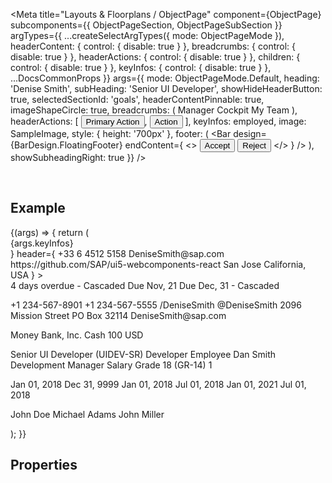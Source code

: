 
<Meta
  title="Layouts & Floorplans / ObjectPage"
  component={ObjectPage}
  subcomponents={{ ObjectPageSection, ObjectPageSubSection }}
  argTypes={{
    ...createSelectArgTypes({ mode: ObjectPageMode }),
    headerContent: { control: { disable: true } },
    breadcrumbs: { control: { disable: true } },
    headerActions: { control: { disable: true } },
    children: { control: { disable: true } },
    keyInfos: { control: { disable: true } },
    ...DocsCommonProps
  }}
  args={{
    mode: ObjectPageMode.Default,
    heading: 'Denise Smith',
    subHeading: 'Senior UI Developer',
    showHideHeaderButton: true,
    selectedSectionId: 'goals',
    headerContentPinnable: true,
    imageShapeCircle: true,
    breadcrumbs: (
      <Breadcrumbs currentLocationText="Employee Details">
        <Link>Manager Cockpit</Link>
        <Link>My Team</Link>
      </Breadcrumbs>
    ),
    headerActions: [
      <Button key="1" design={ButtonDesign.Emphasized}>
        Primary Action
      </Button>,
      <Button key="2">Action</Button>
    ],
    keyInfos: <ObjectStatus state={ValueState.Success}>employed</ObjectStatus>,
    image: SampleImage,
    style: { height: '700px' },
    footer: (
      <Bar
        design={BarDesign.FloatingFooter}
        endContent={
          <>
            <Button design={ButtonDesign.Positive}>Accept</Button>
            <Button design={ButtonDesign.Negative}>Reject</Button>
          </>
        }
      />
    ),
    showSubheadingRight: true
  }}
/>

<DocsHeader />

<br />

## Example

<Canvas>
  <Story name="Default">
    {(args) => {
      return (
        <FlexBox direction="Column">
          <ObjectPage
            {...args}
            title={
              <DynamicPageTitle
                showSubheadingRight={args.showSubheadingRight}
                heading={args.heading}
                subHeading={args.subHeading}
                actions={args.headerActions}
                breadcrumbs={args.breadcrumbs}
              >
                <div>{args.keyInfos}</div>
              </DynamicPageTitle>
            }
            header={
              <DynamicPageHeader>
                <FlexBox wrap={FlexBoxWrap.Wrap} alignItems={FlexBoxAlignItems.Center}>
                  <FlexBox direction={FlexBoxDirection.Column}>
                    <Link>+33 6 4512 5158</Link>
                    <Link href="mailto:ui5-webcomponents-react@sap.com">DeniseSmith@sap.com</Link>
                    <Link href="https://github.com/SAP/ui5-webcomponents-react">
                      https://github.com/SAP/ui5-webcomponents-react
                    </Link>
                  </FlexBox>
                  <FlexBox direction={FlexBoxDirection.Column} style={{ padding: '10px' }}>
                    <Label>San Jose</Label>
                    <Label>California, USA</Label>
                  </FlexBox>
                </FlexBox>
              </DynamicPageHeader>
            }
          >
            <ObjectPageSection title="Goals" id="goals" aria-label="Goals">
              <Form columnsL={3} columnsXL={3} labelSpanXL={6} labelSpanL={6} columnsM={2} labelSpanM={6}>
                <FormItem label="Evangelize the UI framework across the company">
                  <Text>4 days overdue - Cascaded</Text>
                </FormItem>
                <FormItem label="Get trained in development management direction">
                  <Text>Due Nov, 21</Text>
                </FormItem>
                <FormItem label="Mentor junior developers">
                  <Text>Due Dec, 31 - Cascaded</Text>
                </FormItem>
              </Form>
            </ObjectPageSection>
            <ObjectPageSection title="Personal" id="personal" aria-label="Personal">
              <ObjectPageSubSection title="Connect" id="personal-connect" aria-label="Connect">
                <Form columnsXL={4} columnsL={4}>
                  <FormGroup title="Phone Numbers">
                    <FormItem label="Home">
                      <Text>+1 234-567-8901</Text>
                    </FormItem>
                    <FormItem label="">
                      <Text>+1 234-567-5555</Text>
                    </FormItem>
                  </FormGroup>
                  <FormGroup title="Social Accounts">
                    <FormItem label="LinkedIn">
                      <Text>/DeniseSmith</Text>
                    </FormItem>
                    <FormItem label="Twitter">
                      <Text>@DeniseSmith</Text>
                    </FormItem>
                  </FormGroup>
                  <FormGroup title="Addresses">
                    <FormItem label="Home Address">
                      <Text>2096 Mission Street</Text>
                    </FormItem>
                    <FormItem label="Mailing Address">
                      <Text>PO Box 32114</Text>
                    </FormItem>
                  </FormGroup>
                  <FormGroup title="Mailing Address">
                    <FormItem label="Work">
                      <Text>DeniseSmith@sap.com</Text>
                    </FormItem>
                  </FormGroup>
                </Form>
              </ObjectPageSubSection>
              <ObjectPageSubSection
                title="Payment Information"
                id="personal-payment-information"
                aria-label="Payment Information"
              >
                <Form columnsXL={4} columnsL={4}>
                  <FormGroup title="Salary">
                    <FormItem label="Bank Transfer">
                      <Text>Money Bank, Inc.</Text>
                    </FormItem>
                  </FormGroup>
                  <FormGroup title="Payment method for Expenses">
                    <FormItem label="Extra Travel Expenses">
                      <Text>Cash 100 USD</Text>
                    </FormItem>
                  </FormGroup>
                </Form>
              </ObjectPageSubSection>
            </ObjectPageSection>
            <ObjectPageSection title="Employment" id="employment" aria-label="Employment">
              <ObjectPageSubSection
                title="Job Information"
                id="employment-job-information"
                aria-label="Job Information"
              >
                <Form columnsXL={4} columnsL={4}>
                  <FormItem label="Job Classification">
                    <FlexBox direction={FlexBoxDirection.Column}>
                      <Text>Senior UI Developer</Text>
                      <Label>(UIDEV-SR)</Label>
                    </FlexBox>
                  </FormItem>
                  <FormItem label="Job Title">
                    <Text>Developer</Text>
                  </FormItem>
                  <FormItem label="Employee Class">
                    <Text>Employee</Text>
                  </FormItem>
                  <FormItem label="Manager">
                    <FlexBox direction={FlexBoxDirection.Column}>
                      <Text>Dan Smith</Text>
                      <Label>Development Manager</Label>
                    </FlexBox>
                  </FormItem>
                  <FormItem label="Pay Grade">
                    <Text>Salary Grade 18 (GR-14)</Text>
                  </FormItem>
                  <FormItem label="FTE">
                    <Text>1</Text>
                  </FormItem>
                </Form>
              </ObjectPageSubSection>
              <ObjectPageSubSection
                title="Employee Details"
                id="employment-employee-details"
                aria-label="Employee Details"
              >
                <Form columnsXL={4} columnsL={4}>
                  <FormItem label="Start Date">
                    <Text>Jan 01, 2018</Text>
                  </FormItem>
                  <FormItem label="End Date">
                    <Text>Dec 31, 9999</Text>
                  </FormItem>
                  <FormItem label="Payroll Start Date">
                    <Text>Jan 01, 2018</Text>
                  </FormItem>
                  <FormItem label="Benefits Start Date">
                    <Text>Jul 01, 2018</Text>
                  </FormItem>
                  <FormItem label="Company Car Eligibility">
                    <Text>Jan 01, 2021</Text>
                  </FormItem>
                  <FormItem label="Equity Start Date">
                    <Text>Jul 01, 2018</Text>
                  </FormItem>
                </Form>
              </ObjectPageSubSection>
              <ObjectPageSubSection
                title="Job Relationship"
                id="employment-job-relationship"
                aria-label="Job Relationship"
              >
                <Form columnsXL={4} columnsL={4}>
                  <FormItem label="Manager">
                    <Text>John Doe</Text>
                  </FormItem>
                  <FormItem label="Scrum Master">
                    <Text>Michael Adams</Text>
                  </FormItem>
                  <FormItem label="Product Owner">
                    <Text>John Miller</Text>
                  </FormItem>
                </Form>
              </ObjectPageSubSection>
            </ObjectPageSection>
          </ObjectPage>
        </FlexBox>
      );
    }}
  </Story>
</Canvas>

## Properties

<ArgsTable story="Default" />
